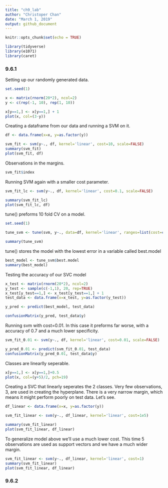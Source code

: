 ```yaml
---
title: "ch9_lab"
author: "Christoper Chan"
date: "March 1, 2019"
output: github_document
---
```


```r
knitr::opts_chunk$set(echo = TRUE)
```

```r
library(tidyverse)
library(e1071)
library(caret)
```

### 9.6.1
Setting up our randomly generated data.
```r
set.seed(1)

x <- matrix(rnorm(20*2), ncol=2)
y <- c(rep(-1, 10), rep(1, 10))

x[y==1,] <- x[y==1,] + 1
plot(x, col=(3-y))
```

Creating a dataframe from our data and running a SVM on it.
```r
df <- data.frame(x=x, y=as.factor(y))

svm_fit <- svm(y~., df, kernel='linear', cost=10, scale=FALSE)
summary(svm_fit)
plot(svm_fit, df)
```

Observations in the margins.
```r
svm_fit$index
```

Running SVM again with a smaller cost parameter.
```r
svm_fit_lc <- svm(y~., df, kernel='linear', cost=0.1, scale=FALSE)

summary(svm_fit_lc)
plot(svm_fit_lc, df)
```

tune() preforms 10 fold CV on a model.
```r
set.seed(1)

tune_svm <- tune(svm, y~., data=df, kernel='linear', ranges=list(cost=c(0.001, 0.01, 0.1, 1, 5, 10, 100)))

summary(tune_svm)
```

tune() stores the model with the lowest error in a variable called best.model
```r
best_model <- tune_svm$best.model
summary(best_model)
```
Testing the accuracy of our SVC model
```r
x_test <- matrix(rnorm(20*2), ncol=2)
y_test <- sample(c(-1,1), 20, rep=TRUE)
x_test[y_test==1,] <- x_test[y_test==1,] + 1
test_data <- data.frame(x=x_test, y=as.factor(y_test))
```

```r
y_pred <- predict(best_model, test_data)

confusionMatrix(y_pred, test_data$y)
```

Running svm with cost=0.01. In this case it preforms far worse, with a accuracy of 0.7 and a much lower specificity.
```r
svm_fit_0.01 <- svm(y~., df, kernel='linear', cost=0.01, scale=FALSE)

y_pred_0.01 <- predict(svm_fit_0.01, test_data)
confusionMatrix(y_pred_0.01, test_data$y)
```

Classes are linearlly seperable.
```r
x[y==1,] <- x[y==1,]+0.5
plot(x, col=(y+5)/2, pch=19)
```

Creating a SVC that linearly seperates the 2 classes. Very few observations, 3, are used in creating the hyperplane. There is a very narrow margin, which means it might perform poorly on test data. Let's see.
```r
df_linear <- data.frame(x=x, y=as.factor(y))

svm_fit_linear <- svm(y~., df_linear, kernel='linear', cost=1e5)

summary(svm_fit_linear)
plot(svm_fit_linear, df_linear)
```

To generalize model above we'll use a much lower cost. This time 5 observations are used as support vectors and we have a much wider margin.
```r
svm_fit_linear <- svm(y~., df_linear, kernel='linear', cost=1)
summary(svm_fit_linear)
plot(svm_fit_linear, df_linear)
```

### 9.6.2
```r

```





















